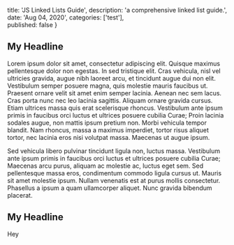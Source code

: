 
  title: 'JS Linked Lists Guide',
  description: 'a comprehensive linked list guide.',
  date: 'Aug 04, 2020',
  categories: ['test'],  
  published: false
}


<Section>

  <LeftSection size={4}>

  ## My Headline 

  Lorem ipsum dolor sit amet, consectetur adipiscing elit. Quisque maximus pellentesque dolor non egestas. In sed tristique elit. Cras vehicula, nisl vel ultricies gravida, augue nibh laoreet arcu, et tincidunt augue dui non elit. Vestibulum semper posuere magna, quis molestie mauris faucibus ut. Praesent ornare velit sit amet enim semper lacinia. Aenean nec sem lacus. Cras porta nunc nec leo lacinia sagittis. Aliquam ornare gravida cursus. Etiam ultrices massa quis erat scelerisque rhoncus. Vestibulum ante ipsum primis in faucibus orci luctus et ultrices posuere cubilia Curae; Proin lacinia sodales augue, non mattis ipsum pretium non. Morbi vehicula tempor blandit. Nam rhoncus, massa a maximus imperdiet, tortor risus aliquet tortor, nec lacinia eros nisi volutpat massa. Maecenas ut augue ipsum.

  Sed vehicula libero pulvinar
  tincidunt ligula non, luctus massa. Vestibulum ante ipsum primis in faucibus orci luctus et ultrices posuere cubilia Curae; Maecenas arcu purus, aliquam ac molestie ac, luctus eget sem. Sed pellentesque massa eros, condimentum commodo ligula cursus ut. Mauris sit amet molestie ipsum. Nullam venenatis est at purus mollis consectetur. Phasellus a ipsum a quam ullamcorper aliquet. Nunc gravida bibendum placerat.
  </LeftSection>

  <RightSection size={8}>

  ## My Headline

  <Editor code="console.log('yo')"/>
  
  </RightSection>

</Section>

<Section>
  
  <CenterSection>
    Hey
  
  </CenterSection>

</Section>
